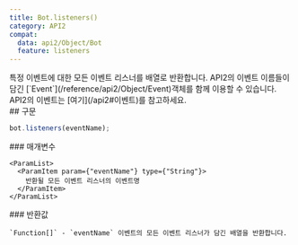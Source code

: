 ```yaml
---
title: Bot.listeners()
category: API2
compat:
  data: api2/Object/Bot
  feature: listeners
---
```


<Section>
  특정 이벤트에 대한 모든 이벤트 리스너를 배열로 반환합니다. API2의 이벤트 이름들이 담긴 [`Event`](/reference/api2/Object/Event)객체를 함께 이용할 수 있습니다. API2의 이벤트는
  [여기](/api2#이벤트)를 참고하세요.
</Section>
<Section>
  ## 구문

  ~~~js
  bot.listeners(eventName);
  ~~~

  <Section>
    ### 매개변수

    <ParamList>
      <ParamItem param={"eventName"} type={"String"}>
        반환될 모든 이벤트 리스너의 이벤트명
      </ParamItem>
    </ParamList>
  </Section>
  <Section>
    ### 반환값

    `Function[]` - `eventName` 이벤트의 모든 이벤트 리스너가 담긴 배열을 반환합니다.
  </Section>
</Section>